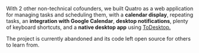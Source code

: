 With 2 other non-technical cofounders, we built Quatro as a web application
for managing tasks and scheduling them, with a
**calendar display**, repeating tasks, an
**integration with Google Calendar**,
**desktop notifications**, plenty of keyboard shortcuts, and a
**native desktop app** using [ToDesktop.](https://www.todesktop.com/)

The project is currently abandoned and its code left open source for others to
learn from.
